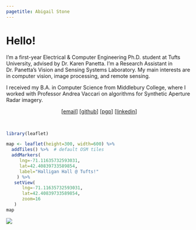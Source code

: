```yaml
---
pagetitle: Abigail Stone
---
```


# Hello!

I'm a first-year Electrical & Computer Engineering Ph.D. student at Tufts University, advised by Dr. Karen Panetta. I'm a Research Assistant in Dr. Panetta's Vision and Sensing Systems Laboratory. My main interests are in computer vision, image processing, and remote sensing.

I received my B.A. in Computer Science from Middlebury College, where I worked with Professor Andrea Vaccari on algorithms for Synthetic Aperture Radar imagery.



<center>
[[email](mailto:stone.abigail@gmail.com)]
[[github](http://github.com/abigailstone/)] [[pgp](http://pgp.mit.edu:11371/pks/lookup?search=3687249057F33652&op=index)] [[linkedin](https://www.linkedin.com/in/abigailstone/)]
</center>

<br> 

```r
library(leaflet)

map <- leaflet(height=300, width=600) %>%
  addTiles() %>%  # default OSM tiles
  addMarkers(
     lng=-71.11635732593031,
     lat=42.40839733589854,
     label="Halligan Hall @ Tufts!"
    ) %>%
   setView(
      lng=-71.11635732593031,
      lat=42.40839733589854,
      zoom=16
   )
map
```


![](https://projecteuler.net/profile/abigail_.png)
